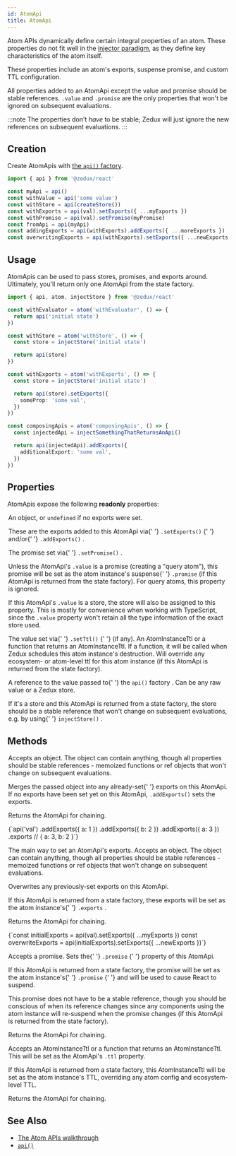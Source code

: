 ```yaml
---
id: AtomApi
title: AtomApi
---
```



Atom APIs dynamically define certain integral properties of an atom. These properties do not fit well in the [injector paradigm](../glossary#injector), as they define key characteristics of the atom itself.

These properties include an atom's exports, suspense promise, and custom TTL configuration.

All properties added to an AtomApi except the value and promise should be stable references. `.value` and `.promise` are the only properties that won't be ignored on subsequent evaluations.

:::note
The properties don't _have_ to be stable; Zedux will just ignore the new references on subsequent evaluations.
:::

## Creation

Create AtomApis with [the `api()` factory](../factories/api).

```ts
import { api } from '@zedux/react'

const myApi = api()
const withValue = api('some value')
const withStore = api(createStore())
const withExports = api(val).setExports({ ...myExports })
const withPromise = api(val).setPromise(myPromise)
const fromApi = api(myApi)
const addingExports = api(withExports).addExports({ ...moreExports })
const overwritingExports = api(withExports).setExports({ ...newExports })
```

## Usage

AtomApis can be used to pass stores, promises, and exports around. Ultimately, you'll return only one AtomApi from the state factory.

```ts
import { api, atom, injectStore } from '@zedux/react'

const withEvaluator = atom('withEvaluator', () => {
  return api('initial state')
})

const withStore = atom('withStore', () => {
  const store = injectStore('initial state')

  return api(store)
})

const withExports = atom('withExports', () => {
  const store = injectStore('initial state')

  return api(store).setExports({
    someProp: 'some val',
  })
})

const composingApis = atom('composingApis', () => {
  const injectedApi = injectSomethingThatReturnsAnApi()

  return api(injectedApi).addExports({
    additionalExport: 'some val',
  })
})
```

## Properties

AtomApis expose the following **readonly** properties:

<Legend>
  <Item name="exports">
    <p>
      An object, or <code>undefined</code> if no exports were set.
    </p>
    <p>
      These are the exports added to this AtomApi via{' '}
      <Link to="#setexports">
        <code>.setExports()</code>
      </Link>{' '}
      and/or{' '}
      <Link to="#addexports">
        <code>.addExports()</code>
      </Link>
      .
    </p>
  </Item>
  <Item name="promise">
    <p>
      The promise set via{' '}
      <Link to="#setpromise">
        <code>.setPromise()</code>
      </Link>
      .
    </p>
    <p>
      Unless the AtomApi's <code>.value</code> is a promise (creating a "query
      atom"), this promise will be set as the atom instance's suspense{' '}
      <code>.promise</code> (if this AtomApi is returned from the state
      factory). For query atoms, this property is ignored.
    </p>
  </Item>
  <Item name="store">
    <p>
      If this AtomApi's <code>.value</code> is a store, the store will also be
      assigned to this property. This is mostly for convenience when working
      with TypeScript, since the <code>.value</code> property won't retain all
      the type information of the exact store used.
    </p>
  </Item>
  <Item name="ttl">
    <p>
      The value set via{' '}
      <Link to="#setttl">
        <code>.setTtl()</code>
      </Link>{' '}
      (if any). An <Link to="../types/AtomInstanceTtl">AtomInstanceTtl</Link> or
      a function that returns an AtomInstanceTtl. If a function, it will be
      called when Zedux schedules this atom instance's destruction. Will
      override any ecosystem- or atom-level ttl for this atom instance (if this
      AtomApi is returned from the state factory).
    </p>
  </Item>
  <Item name="value">
    <p>
      A reference to the value passed to{' '}
      <Link to="../factories/api">
        the <code>api()</code> factory
      </Link>
      . Can be any raw value or a <Link to="Store">Zedux store</Link>.
    </p>
    <p>
      If it's a store and this AtomApi is returned from a state factory, the
      store should be a stable reference that won't change on subsequent
      evaluations, e.g. by using{' '}
      <Link to="../injectors/injectStore">
        <code>injectStore()</code>
      </Link>
      .
    </p>
  </Item>
</Legend>

## Methods

<Legend>
  <Item name="addExports">
    <p>
      Accepts an object. The object can contain anything, though all properties
      should be stable references - memoized functions or ref objects that won't
      change on subsequent evaluations.
    </p>
    <p>
      Merges the passed object into any already-set{' '}
      <Link to="#exports">exports</Link> on this AtomApi. If no exports have
      been set yet on this AtomApi, <code>.addExports()</code> sets the exports.
    </p>
    <p>Returns the AtomApi for chaining.</p>
    <Ts>{`api('val')
  .addExports({ a: 1 })
  .addExports({ b: 2 })
  .addExports({ a: 3 })
  .exports // { a: 3, b: 2 }`}</Ts>
  </Item>
  <Item name="setExports">
    <p>
      The main way to set an AtomApi's exports. Accepts an object. The object
      can contain anything, though all properties should be stable references -
      memoized functions or ref objects that won't change on subsequent
      evaluations.
    </p>
    <p>Overwrites any previously-set exports on this AtomApi.</p>
    <p>
      If this AtomApi is returned from a state factory, these exports will be
      set as the atom instance's{' '}
      <Link to="AtomInstance#exports">
        <code>.exports</code>
      </Link>
      .
    </p>
    <p>Returns the AtomApi for chaining.</p>
    <Ts>{`const initialExports = api(val).setExports({ ...myExports })
const overwriteExports = api(initialExports).setExports({ ...newExports })`}</Ts>
  </Item>
  <Item name="setPromise">
    <p>
      Accepts a promise. Sets the{' '}
      <Link to="#promise">
        <code>.promise</code>
      </Link>{' '}
      property of this AtomApi.
    </p>
    <p>
      If this AtomApi is returned from a state factory, the promise will be set
      as the atom instance's{' '}
      <Link to="AtomInstance#promise">
        <code>.promise</code>
      </Link>{' '}
      and will be used to cause React to suspend.
    </p>
    <p>
      This promise does not have to be a stable reference, though you should be
      conscious of when its reference changes since any components using the
      atom instance will re-suspend when the promise changes (if this AtomApi is
      returned from the state factory).
    </p>
    <p>Returns the AtomApi for chaining.</p>
  </Item>
  <Item name="setTtl">
    <p>
      Accepts an <Link to="../types/AtomInstanceTtl">AtomInstanceTtl</Link> or a
      function that returns an AtomInstanceTtl. This will be set as the
      AtomApi's <code>.ttl</code> property.
    </p>
    <p>
      If this AtomApi is returned from a state factory, this AtomInstanceTtl
      will be set as the atom instance's TTL, overriding any atom config and
      ecosystem-level TTL.
    </p>
    <p>Returns the AtomApi for chaining.</p>
  </Item>
</Legend>

## See Also

- [The Atom APIs walkthrough](../../walkthrough/atom-apis)
- [`api()`](../factories/api)
